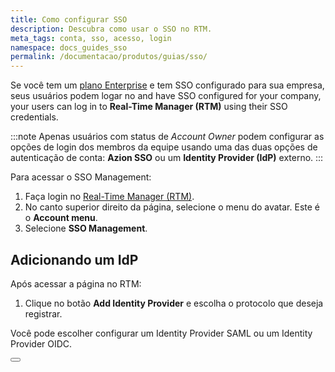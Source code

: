 ```yaml
---
title: Como configurar SSO
description: Descubra como usar o SSO no RTM.
meta_tags: conta, sso, acesso, login
namespace: docs_guides_sso
permalink: /documentacao/produtos/guias/sso/
---
```



Se você tem um [plano Enterprise](https://www.azion.com/en/pricing/#plans) e tem SSO configurado para sua empresa, seus usuários podem logar no and have SSO configured for your company, your users can log in to **Real-Time Manager (RTM)** using their SSO credentials.

:::note
Apenas usuários com status de *Account Owner* podem configurar as opções de login dos membros da equipe usando uma das duas opções de autenticação de conta: **Azion SSO** ou um **Identity Provider (IdP)** externo.
:::

Para acessar o SSO Management:

1. Faça login no [Real-Time Manager (RTM)](https://manager.azion.com/).
2. No canto superior direito da página, selecione o menu do avatar. Este é o **Account menu**.
3. Selecione **SSO Management**.

## Adicionando um IdP

Após acessar a página no RTM:

1. Clique no botão **Add Identity Provider** e escolha o protocolo que deseja registrar.

Você pode escolher configurar um Identity Provider SAML ou um Identity Provider OIDC.

<Button href="/pt-br/documentacao/produtos/guias/#contas" text="guias de provedores de identidade"></Button>
